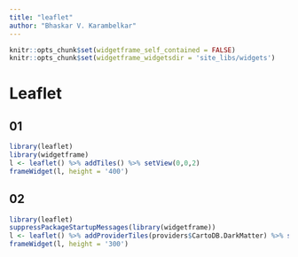 ```yaml
---
title: "leaflet"
author: "Bhaskar V. Karambelkar"
---
```


```r
knitr::opts_chunk$set(widgetframe_self_contained = FALSE)
knitr::opts_chunk$set(widgetframe_widgetsdir = 'site_libs/widgets')
```

# Leaflet 

##  01

```r
library(leaflet)
library(widgetframe)
l <- leaflet() %>% addTiles() %>% setView(0,0,2)
frameWidget(l, height = '400')
```

## 02

```r
library(leaflet)
suppressPackageStartupMessages(library(widgetframe))
l <- leaflet() %>% addProviderTiles(providers$CartoDB.DarkMatter) %>% setView(0,0,2)
frameWidget(l, height = '300')
```
